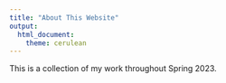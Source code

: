 ```yaml
---
title: "About This Website"
output: 
  html_document: 
    theme: cerulean
---
```


This is a collection of my work throughout Spring 2023.